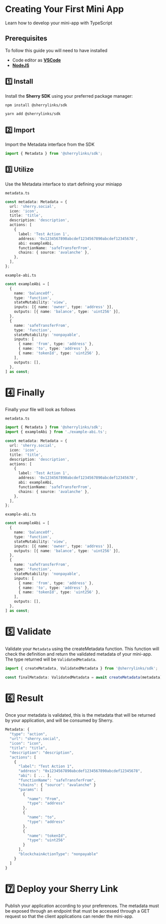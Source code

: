 # Creating Your First Mini App

Learn how to develop your mini-app with TypeScript

## Prerequisites

To follow this guide you will need to have installed

- Code editor as [**VSCode**](https://code.visualstudio.com/)
- [**NodeJS**](https://nodejs.org/en/)

## 1️⃣ Install

Install the **Sherry SDK** using your preferred package manager:

```bash
npm install @sherrylinks/sdk
```

```bash
yarn add @sherrylinks/sdk
```

## 2️⃣ Import

Import the Metadata interface from the SDK

```typescript
import { Metadata } from '@sherrylinks/sdk';
```

## 3️⃣ Utilize

Use the Metadata interface to start defining your miniapp

`metadata.ts`

```typescript
const metadata: Metadata = {
  url: 'sherry.social',
  icon: 'icon',
  title: 'title',
  description: 'description',
  actions: [
    {
      label: 'Test Action 1',
      address: '0x1234567890abcdef1234567890abcdef12345678',
      abi: exampleAbi,
      functionName: 'safeTransferFrom',
      chains: { source: 'avalanche' },
    },
  ],
};
```

`example-abi.ts`

```typescript
const exampleAbi = [
  {
    name: 'balanceOf',
    type: 'function',
    stateMutability: 'view',
    inputs: [{ name: 'owner', type: 'address' }],
    outputs: [{ name: 'balance', type: 'uint256' }],
  },
  {
    name: 'safeTransferFrom',
    type: 'function',
    stateMutability: 'nonpayable',
    inputs: [
      { name: 'from', type: 'address' },
      { name: 'to', type: 'address' },
      { name: 'tokenId', type: 'uint256' },
    ],
    outputs: [],
  },
] as const;
```

# 4️⃣ Finally

Finally your file will look as follows

`metadata.ts `

```typescript
import { Metadata } from '@sherrylinks/sdk';
import { exampleAbi } from './example-abi.ts';

const metadata: Metadata = {
  url: 'sherry.social',
  icon: 'icon',
  title: 'title',
  description: 'description',
  actions: [
    {
      label: 'Test Action 1',
      address: '0x1234567890abcdef1234567890abcdef12345678',
      abi: exampleAbi,
      functionName: 'safeTransferFrom',
      chains: { source: 'avalanche' },
    },
  ],
};
```

`example-abi.ts`

```typescript
const exampleAbi = [
  {
    name: 'balanceOf',
    type: 'function',
    stateMutability: 'view',
    inputs: [{ name: 'owner', type: 'address' }],
    outputs: [{ name: 'balance', type: 'uint256' }],
  },
  {
    name: 'safeTransferFrom',
    type: 'function',
    stateMutability: 'nonpayable',
    inputs: [
      { name: 'from', type: 'address' },
      { name: 'to', type: 'address' },
      { name: 'tokenId', type: 'uint256' },
    ],
    outputs: [],
  },
] as const;
```

# 5️⃣ Validate

Validate your `Metadata` using the createMetadata function. This function will check the definition and return the validated metadata of your mini-app. The type returned will be `ValidatedMetadata`.

```typescript
import { createMetadata, ValidatedMetadata } from '@sherrylinks/sdk';

const finalMetadata: ValidatedMetadata = await createMetadata(metadata);
```

# 6️⃣ Result

Once your metadata is validated, this is the metadata that will be returned by your application, and will be consumed by Sherry.

```typescript
Metadata: {
  "type": "action",
  "url": "sherry.social",
  "icon": "icon",
  "title": "title",
  "description": "description",
  "actions": [
    {
      "label": "Test Action 1",
      "address": "0x1234567890abcdef1234567890abcdef12345678",
      "abi": [ ... ],
      "functionName": "safeTransferFrom",
      "chains": { "source": "avalanche" }
      "params": [
        {
          "name": "From",
          "type": "address"
        },
        {
          "name": "to",
          "type": "address"
        },
        {
          "name": "tokenId",
          "type": "uint256"
        }
      ],
      "blockchainActionType": "nonpayable"
    }
  ]
}
```

# 7️⃣ Deploy your Sherry Link

Publish your application according to your preferences. The metadata must be exposed through an endpoint that must be accessed through a GET request so that the client applications can render the mini-app.
